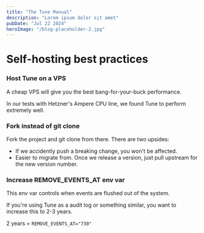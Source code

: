 ```yaml
---
title: "The Tune Manual"
description: "Lorem ipsum dolor sit amet"
pubDate: "Jul 22 2024"
heroImage: "/blog-placeholder-2.jpg"
---
```


# Self-hosting best practices


### Host Tune on a  VPS

A cheap VPS will give you the best bang-for-your-buck performance.

In our tests with Hetzner's Ampere CPU line, we found Tune to perform extremely well.

### Fork instead of git clone

Fork the project and git clone from there. There are two upsides:

- If we accidently push a breaking change, you won't be affected.
- Easier to migrate from. Once we release a version, just pull upstream for the new version number.

### Increase REMOVE_EVENTS_AT env var

This env var controls when events are flushed out of the system.

If you're using Tune as a audit log or something similar, you want to increase this to 2-3 years.

2 years = `REMOVE_EVENTS_AT="730"`

